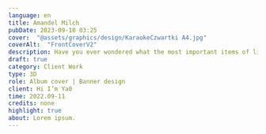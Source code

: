 ---
language: en
title: Amandel Milch
pubDate: 2023-09-10 03:25
cover:  "@assets/graphics/design/KaraokeCzwartki A4.jpg"
coverAlt:  "FrontCoverV2"
description: Have you ever wondered what the most important items of life are? Well, wonder no more!
draft: true
category: Client Work
type: 3D
role: Album cover | Banner design
client: Hi I’m Ya0
time: 2022.09-11
credits: none
highlight: true
about: Lorem ipsum.
---

